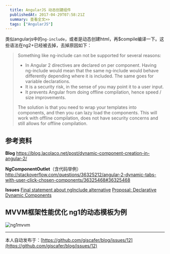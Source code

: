 ```yaml
---
  title: AngularJS 动态创建组件
  publishedAt: 2017-04-29T07:58:21Z
  summary: 查看全文>>
  tags: ["AngularJS"]
---
```


类似angularjs中的`ng-include`，或者是动态创建html，再$compile编译一下。这些语法在ng2+已经被去掉，去掉原因如下：

> Something like ng-include can not be supported for several reasons:
> 
> - In Angular 2 directives are declared on per component. Having ng-include would mean that the same ng-include would behave differently depending where it is included. The same goes for variable declarations.
> - It is a security risk, in the sense of you may point it to a user input.
> - It prevents Angular from doing offline compilation, hence speed / size improvements.
> 
> The solution is that you need to wrap your templates into components, and then you can lazy load the components. This will work with offline compilation, does not have security concerns and still allows for offline compilation.




## 参考资料

**Blog**
https://blog.lacolaco.net/post/dynamic-component-creation-in-angular-2/

**NgComponentOutlet**（含代码举例）
http://stackoverflow.com/questions/36325212/angular-2-dynamic-tabs-with-user-click-chosen-components/36325468#36325468

**Issues**
[Final statement about ngInclude alternative](https://github.com/angular/angular/issues/7596)
[Proposal: Declarative Dynamic Components](https://github.com/angular/angular/issues/9599)


## MVVM框架性能优化 ng1的动态模板为例

![ng1mvvm](https://user-images.githubusercontent.com/8676711/46901201-1d0b2300-cee2-11e8-9979-db7c5bae8fda.png)


---
本人自动发布于：[https://github.com/giscafer/blog/issues/12](https://github.com/giscafer/blog/issues/12)
